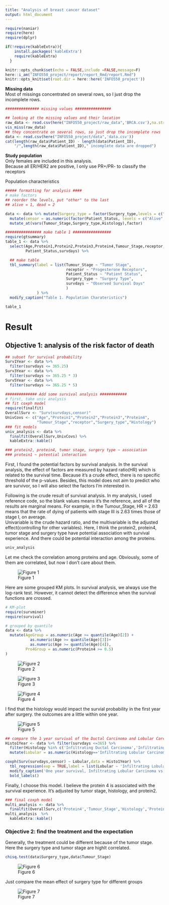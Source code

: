 ```yaml
---
title: "Analysis of breast cancer dataset"
output: html_document
---
```


```r
require(naniar)
require(here)
require(dplyr)

if(!require(kableExtra)){
    install.packages('kableExtra')
    require(kableExtra)
  }

knitr::opts_chunk$set(echo = FALSE,include =FALSE,message=F)
here::i_am("INFO550_project/report/report_Rmd/report.Rmd")
knitr::opts_knit$set(root.dir = here::here('INFO550_project'))
```

**Missing data **  
Most of missings concentrated on several rows, so I just drop the incomplete rows.
```r
############### missing values ################

## looking at the missing values and their location
raw_data <- read.csv(here("INFO550_project/raw_data",'BRCA.csv'),na.strings = "")
vis_miss(raw_data)
## they concentrate on several rows, so just drop the incomplete rows
data <- read.csv(here("INFO550_project/data",'data.csv'))
cat(length(raw_data$Patient_ID) - length(data$Patient_ID),
    "/",length(raw_data$Patient_ID)," incomplete data are dropped")
```
**Study population **  
Only females are included in this analysis.  
Because all ER/HER2 are positive, I only use PR+/PR- to classify the receptors  

Population characteristics  
```r
##### formatting for analysis ####
# make factors
## reorder the levels, put "other" to the last
## alive = 1, dead = 2

data <- data %>% mutate(Surgery_type = factor(Surgery_type,levels = c("Simple Mastectomy","Lumpectomy","Modified Radical Mastectomy","Other"))) %>%
  mutate(censor = as.numeric(factor(Patient_Status, levels = c("Alive","Dead"),labels = c(1,2)))) %>%
  mutate_at(vars(Tumour_Stage,Surgery_type,Histology),factor)

################ make table 1 #################
require(gtsummary)
table_1 <- data %>%
  select(Age,Protein1,Protein2,Protein3,Protein4,Tumour_Stage,receptor,Histology,Surgery_type,
         Patient_Status,survdays) %>%

  ## make table
  tbl_summary(label = list(Tumour_Stage ~ "Tumor Stage",
                           receptor ~ "Progesterone Receptors",
                           Patient_Status ~ "Patient Status",
                           Surgery_type ~ "Surgery Type",
                           survdays ~ "Observed Survival Days"
                           )
              ) %>%
  modify_caption("Table 1. Population Charateristics")
```
```r
table_1
```

# Result  
## Objective 1: analysis of the risk factor of death  
```r
## subset for survival probability
Surv1Year <- data %>%
  filter(survdays <= 365.25)
Surv3Year <- data %>%
  filter(survdays <= 365.25 * 3)
Surv5Year <- data %>%
  filter(survdays <= 365.25 * 5)

############## Add some survival analysis ############
# first, take univ analysis
## fit coxph model
require(finalfit)
OverallSurv <- "Surv(survdays,censor)"
UnivCovs <- c("Age","Protein1","Protein2","Protein3","Protein4",
              "Tumour_Stage","receptor","Surgery_type","Histology")
### fit models
univ_analysis <- data %>%
  finalfit(OverallSurv,UnivCovs) %>%
  kableExtra::kable()

### protein2, protein4, tumor stage, surgery type ~ association
### protein1 ~ potential interaction
```
First, I found the potential factors by survival analysis. In the survival analysis, the effect of factors are measured by hazard ratio(HR) which is related to the survival time. Because it's a crude effect, there is no specific threshold of the p-values. Besides, this model does not aim to predict who are survivor, so I will also select the factors I'm interested in. 

Following is the crude result of survival analysis. 
In my analysis, I used reference code, so the blank values means it's the reference, and all of the results are marginal means.  For example, in the Tumour_Stage, HR = 2.63 means that the rate of dying of patients with stage III is 2.63 times those of stage I, on average.  
Univariable is the crude hazard ratio, and the multivariable is the adjusted effect(controlling for other variables). Here, I think the protein2, protein4, tumor stage and surgery type have potential association with survival experience. And there could be potential interaction among the proteins.  

```r
univ_analysis
```
Let me check the correlation among proteins and age. Obviously, some of them are correlated, but now I don't care about them.  

![Figure 1](../figs/corrplot.png)  

Here are some grouped KM plots. In survival analysis, we always use the log-rank test. However, it cannot detect the difference when the survival functions are crossed.  
```r
# KM-plot
require(survminer)
require(survival)

# grouped by quantile
data <- data %>% 
  mutate(AgeGroup = as.numeric(Age >= quantile(Age)[2]) +
           as.numeric(Age >= quantile(Age)[3])+
           as.numeric(Age >= quantile(Age)[4]),
         Pro4Group = as.numeric(Protein4 >= 0.5) 
)
```

![Figure 2](../figs/KM_fig1.png)  

![Figure 3](../figs/KM_fig2.png)  

![Figure 4](../figs/KM_fig3.png)  

I find that the histology would impact the survial probability in the first year after surgery. the outcomes are a little within one year.  

![Figure 5](../figs/KM_fig4.png)
```r
## compare the 1 year survival of the Ductal Carcinoma and Lobular Carcinoma
Histo1Year <- data %>% filter(survdays <=365) %>%
  filter(Histology %in% c('Infiltrating Ductal Carcinoma','Infiltrating Lobular Carcinoma')) %>%
  mutate(Lobular = as.numeric(Histology=='Infiltrating Lobular Carcinoma'))

coxph(Surv(survdays,censor) ~ Lobular,data = Histo1Year) %>%
  tbl_regression(exp = TRUE,label = list(Lobular ~ 'Infiltrating Lobular Carcinoma')) %>%
  modify_caption('One year survival, Infiltrating Lobular Carcinoma vs Infiltrating Ductal Carcinoma. Crude HR') %>%
  bold_labels()
```

Finally, I choose this model. I believe the protein 4 is associated with the survival experience. It's adjusted by tumor stage, histology, and protein2.  
```r
### final coxph model
multi_analysis <- data %>%
  finalfit(OverallSurv,c('Protein4','Tumour_Stage','Histology','Protein2'))
multi_analysis  %>%
  kableExtra::kable()
```

### Objective 2: find the treatment and the expectation
Generally, the treatment could be different because of the tumor stage. Here the surgery type and tumor stage are highlt correlated.  
```r
chisq.test(data$Surgery_type,data$Tumour_Stage)
``` 


![Figure 6](../figs/part2_fig1.png)

Just compare the mean effect of surgery type for different groups  

![Figure 7](../figs/part2_fig2.png)
